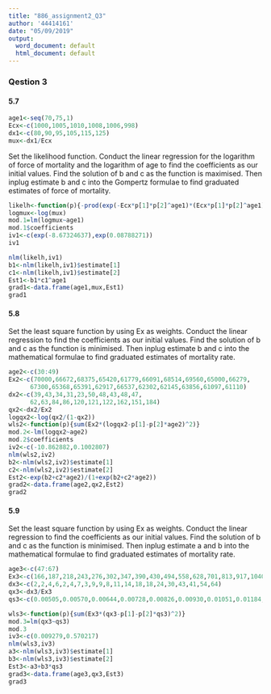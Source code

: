 ```yaml
---
title: "886_assignment2_Q3"
author: '44414161'
date: "05/09/2019"
output:
  word_document: default
  html_document: default
---
```


### Qestion 3

#### 5.7

```r
age1<-seq(70,75,1)
Ecx<-c(1000,1005,1010,1008,1006,998)
dx1<-c(80,90,95,105,115,125)
mux<-dx1/Ecx

```

Set the likelihood function. Conduct the linear regression for the logarithm of force of mortality and the logarithm of age to find the coefficients as our initial values. Find the solution of b and c as the function is maximised. 
Then inplug estimate b and c into the Gompertz formulae to find graduated estimates of force of mortality.


```r
likelh<-function(p){-prod(exp(-Ecx*p[1]*p[2]^age1)*(Ecx*p[1]*p[2]^age1)^dx1/factorial(dx1))}
logmux<-log(mux)
mod.1=lm(logmux~age1)
mod.1$coefficients
iv1<-c(exp(-8.67324637),exp(0.08788271))
iv1
```


```r
nlm(likelh,iv1)
b1<-nlm(likelh,iv1)$estimate[1]
c1<-nlm(likelh,iv1)$estimate[2]
Est1<-b1*c1^age1
grad1<-data.frame(age1,mux,Est1)
grad1
```



#### 5.8
Set the least square function by using Ex as weights. Conduct the linear regression to find the coefficients as our initial values. Find the solution of b and c as the function is minimised. 
Then inplug estimate b and c into the mathematical formulae to find graduated estimates of mortality rate.


```r
age2<-c(30:49)
Ex2<-c(70000,66672,68375,65420,61779,66091,68514,69560,65000,66279,
      67300,65368,65391,62917,66537,62302,62145,63856,61097,61110)
dx2<-c(39,43,34,31,23,50,48,43,48,47,
      62,63,84,86,120,121,122,162,151,184)
qx2<-dx2/Ex2
logqx2<-log(qx2/(1-qx2))
wls2<-function(p){sum(Ex2*(logqx2-p[1]-p[2]*age2)^2)}
mod.2<-lm(logqx2~age2)
mod.2$coefficients
iv2<-c(-10.862882,0.1002807)
nlm(wls2,iv2)
b2<-nlm(wls2,iv2)$estimate[1]
c2<-nlm(wls2,iv2)$estimate[2]
Est2<-exp(b2+c2*age2)/(1+exp(b2+c2*age2))
grad2<-data.frame(age2,qx2,Est2)
grad2
```

#### 5.9
Set the least square function by using Ex as weights. Conduct the linear regression to find the coefficients as our initial values. Find the solution of b and c as the function is minimised. 
Then inplug estimate a and b into the mathematical formulae to find graduated estimates of mortality rate.
```r
age3<-c(47:67)
Ex3<-c(166,187,218,243,276,302,347,390,430,494,558,628,701,813,917,1040,1182,1299,1432,1596,1752)
dx3<-c(2,2,4,6,2,4,7,3,9,9,8,11,14,18,18,24,30,43,41,54,64)
qx3<-dx3/Ex3
qs3<-c(0.00505,0.00570,0.00644,0.00728,0.00826,0.00930,0.01051,0.01184,0.01331,0.01492,0.01668,0.01859,0.02065,0.02287,0.02525,0.02778,0.03049,0.03339,0.03648,0.03978,0.04332)

wls3<-function(p){sum(Ex3*(qx3-p[1]-p[2]*qs3)^2)}
mod.3=lm(qx3~qs3)
mod.3
iv3<-c(0.009279,0.570217)
nlm(wls3,iv3)
a3<-nlm(wls3,iv3)$estimate[1]
b3<-nlm(wls3,iv3)$estimate[2]
Est3<-a3+b3*qs3
grad3<-data.frame(age3,qx3,Est3)
grad3

```

